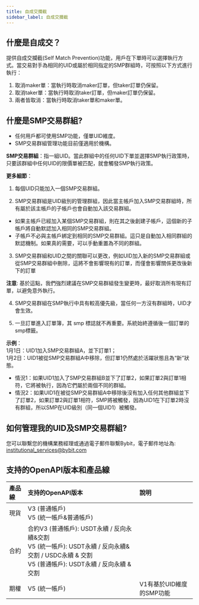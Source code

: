 ```yaml
---
title: 自成交攔截
sidebar_label: 自成交攔截
---
```


## 什麼是自成交？
提供自成交攔截(Self Match Prevention)功能，用戶在下單時可以選擇執行方式。當交易對手為相同的UID或屬於相同指定的SMP群組時，可按照以下方式進行執行：
1. 取消maker單：當執行時取消maker訂單，但taker訂單仍保留。
2. 取消taker單：當執行時取消taker訂單，但maker訂單仍保留。
3. 兩者皆取消：當執行時取消taker單和maker單。

## 什麼是SMP交易群組?
* 任何用戶都可使用SMP功能，僅單UID維度。
* SMP交易群組管理功能目前僅適用於機構。

**SMP交易群組**：指一組UID。當此群組中的任何UID下單並選擇SMP執行政策時，只要該群組中任何UID的限價單被匹配，就會觸發SMP執行政策。

**更多細節**：
1. 每個UID只能加入一個SMP交易群組。

2. SMP交易群組是UID級別的管理群組，因此當主帳戶加入SMP交易群組時，所有屬於該主帳戶的子帳戶也會自動加入該交易群組。

<ul>
    <li>
        如果主帳戶已經加入某個SMP交易群組，則在其之後創建子帳戶，這個新的子帳戶將自動默認加入相同的SMP交易群組。
    </li>
    <li>
        子帳戶不必與主帳戶綁定到相同的SMP交易群組。這只是自動加入相同群組的默認機制。如果真的需要，可以手動重置為不同的群組。
    </li>
</ul>

3. SMP交易群組和UID之間的關聯可以更改，例如UID加入新的SMP交易群組或從SMP交易群組中刪除，這將不會影響現有的訂單，而僅會影響關係更改後新下的訂單

**注意**:
基於這點，我們強烈建議在SMP交易群組發生變更時，最好取消所有現有訂單，以避免意外執行。

4. SMP交易群組在SMP執行中具有較高優先級，當任何一方沒有群組時，UID才會生效。

5. 一旦訂單進入訂單簿，其 smp 標誌就不再重要。系統始終遵循後一個訂單的smp標籤。

**示例**：<br/>
1月1日：UID1加入SMP交易群組A，並下訂單1；<br/>
1月2日：UID1被從SMP交易群組A中移除，但訂單1仍然處於活躍狀態且為“新”狀態。
  - 情況1：如果UID1加入了SMP交易群組B並下了訂單2，如果訂單2與訂單1相符，它將被執行，因為它們屬於兩個不同的群組。
  - 情況2：如果UID1在被從SMP交易群組A中移除後沒有加入任何其他群組並下了訂單2，如果訂單2與訂單1相符，SMP將被觸發，因為UID1在下訂單2時沒有群組，所以SMP在UID級別（同一個UID1）被觸發。

## 如何管理我的UID及SMP交易群組?
您可以聯繫您的機構業務經理或通過電子郵件聯繫Bybit，電子郵件地址為: institutional_services@bybit.com

## 支持的OpenAPI版本和產品線
|產品線 |支持的OpenAPI版本 |說明|
|:----|:--------|:------|
|現貨|V3 (普通帳戶)<br/>V5 (統一帳戶&普通帳戶)| |
|合約|合約V3 (普通帳戶): USDT永續 / 反向永續&交割<br/>V5 (統一帳戶): USDT永續 / 反向永續&交割 / USDC永續 & 交割<br/>V5 (普通帳戶): USDT永續 / 反向永續 & 交割|  |
|期權|V5 (統一帳戶)|V1有基於UID維度的SMP功能 |